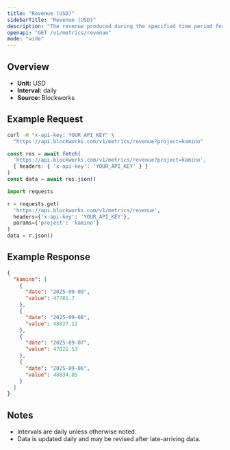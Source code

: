 ```yaml
---
title: "Revenue (USD)"
sidebarTitle: "Revenue (USD)"
description: "The revenue produced during the specified time period for given project."
openapi: "GET /v1/metrics/revenue"
mode: "wide"
---
```


## Overview

- **Unit:** USD
- **Interval:** daily
- **Source:** Blockworks

## Example Request

<CodeGroup>

```bash cURL
curl -H "x-api-key: YOUR_API_KEY" \
  "https://api.blockworks.com/v1/metrics/revenue?project=kamino"
```

```typescript TypeScript
const res = await fetch(
  'https://api.blockworks.com/v1/metrics/revenue?project=kamino',
  { headers: { 'x-api-key': 'YOUR_API_KEY' } }
)
const data = await res.json()
```

```python Python
import requests

r = requests.get(
  'https://api.blockworks.com/v1/metrics/revenue',
  headers={'x-api-key': 'YOUR_API_KEY'},
  params={'project': 'kamino'}
)
data = r.json()
```

</CodeGroup>

## Example Response

```json
{
  "kamino": [
    {
      "date": "2025-09-09",
      "value": 47781.7
    },
    {
      "date": "2025-09-08",
      "value": 48827.12
    },
    {
      "date": "2025-09-07",
      "value": 47021.53
    },
    {
      "date": "2025-09-06",
      "value": 48834.85
    }
  ]
}
```

## Notes
- Intervals are daily unless otherwise noted.
- Data is updated daily and may be revised after late-arriving data.